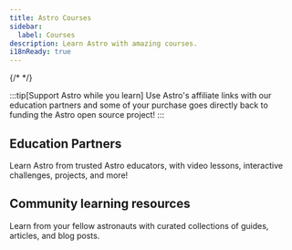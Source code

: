 ```yaml
---
title: Astro Courses
sidebar:
  label: Courses
description: Learn Astro with amazing courses.
i18nReady: true
---
```



{/* <LinkCard
  title="Official Build a Blog Astro tutorial"
  href="/en/tutorial/0-introduction/"
  description="Learn the basics of Astro with our official docs Build a Blog tutorial, which walks you through building a fully-functioning blog from zero to launch! 🚀"
/> */}


:::tip[Support Astro while you learn]
Use Astro's affiliate links with our education partners and some of your purchase goes directly back to funding the Astro open source project!
:::

## Education Partners

Learn Astro from trusted Astro educators, with video lessons, interactive challenges, projects, and more!

<CodingInPublicAd />
<ScrimbaAd />

## Community learning resources

Learn from your fellow astronauts with curated collections of guides, articles, and blog posts.


<CardGrid>
<LinkCard
  title="Astro Tips"
  href="https://astro-tips.dev/"
  description="Advanced, unusual, experimental, and community written recipes, tutorials, and quick tips."
/>

<LinkCard
  title="Astro Support Squid"
  href="https://get.supportsquid.ink/"
  description="An open, public Astro support forum and knowldege base outside of the Astro Discord."
/>
</CardGrid>



